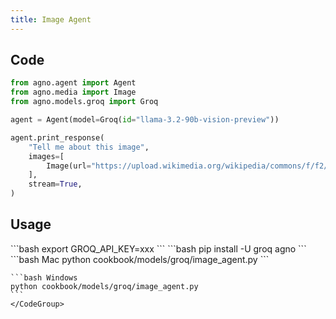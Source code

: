 ```yaml
---
title: Image Agent
---
```


## Code

```python cookbook/models/groq/image_agent.py
from agno.agent import Agent
from agno.media import Image
from agno.models.groq import Groq

agent = Agent(model=Groq(id="llama-3.2-90b-vision-preview"))

agent.print_response(
    "Tell me about this image",
    images=[
        Image(url="https://upload.wikimedia.org/wikipedia/commons/f/f2/LPU-v1-die.jpg"),
    ],
    stream=True,
)
```

## Usage

<Steps>
  <Snippet file="create-venv-step.mdx" />

  <Step title="Set your API key">
    ```bash
    export GROQ_API_KEY=xxx
    ```
  </Step>

  <Step title="Install libraries">
    ```bash
    pip install -U groq agno
    ```
  </Step>

  <Step title="Run Agent">
    <CodeGroup>
    ```bash Mac
    python cookbook/models/groq/image_agent.py
    ```

    ```bash Windows
    python cookbook/models/groq/image_agent.py
    ```
    </CodeGroup>
  </Step>
</Steps>